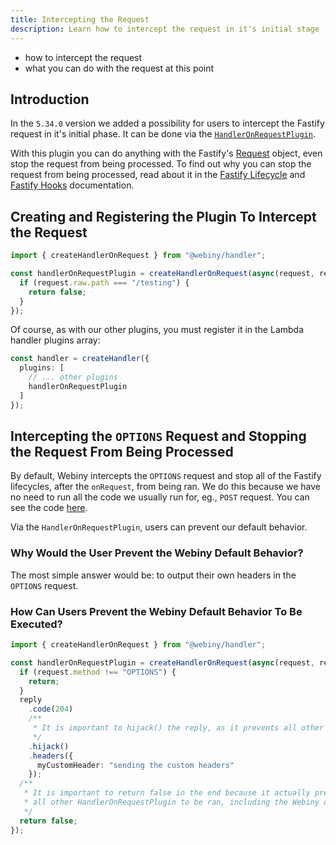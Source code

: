 ```yaml
---
title: Intercepting the Request 
description: Learn how to intercept the request in it's initial stage
---
```



<Alert type="success" title="What you'll learn">

- how to intercept the request
- what you can do with the request at this point

</Alert>

## Introduction

In the `5.34.0` version we added a possibility for users to intercept the Fastify request in it's initial phase.
It can be done via the [`HandlerOnRequestPlugin`](https://github.com/webiny/webiny-js/blob/16af8737377a9ae1dd6ac4ecffec5625726c814e/packages/handler/src/plugins/HandlerOnRequestPlugin.ts).

With this plugin you can do anything with the Fastify's [Request](https://www.fastify.io/docs/latest/Reference/Request/) object, even stop the request from being processed.
To find out why you can stop the request from being processed, read about it in the [Fastify Lifecycle](https://www.fastify.io/docs/latest/Reference/Lifecycle/) and [Fastify Hooks](https://www.fastify.io/docs/latest/Reference/Hooks/) documentation.


## Creating and Registering the Plugin To Intercept the Request

```typescript
import { createHandlerOnRequest } from "@webiny/handler";

const handlerOnRequestPlugin = createHandlerOnRequest(async(request, reply) => {
  if (request.raw.path === "/testing") {
    return false;
  }
});
```

Of course, as with our other plugins, you must register it in the Lambda handler plugins array:

```typescript apps/api/graphql/src/index.ts
const handler = createHandler({
  plugins: [
    // ... other plugins
    handlerOnRequestPlugin
  ]
});
```

## Intercepting the `OPTIONS` Request and Stopping the Request From Being Processed

By default, Webiny intercepts the `OPTIONS` request and stop all of the Fastify lifecycles, after the `onRequest`, from being ran.
We do this because we have no need to run all the code we usually run for, eg., `POST` request.
You can see the code [here](https://github.com/webiny/webiny-js/blob/16af8737377a9ae1dd6ac4ecffec5625726c814e/packages/handler/src/fastify.ts#L283).

Via the `HandlerOnRequestPlugin`, users can prevent our default behavior.

### Why Would the User Prevent the Webiny Default Behavior?

The most simple answer would be: to output their own headers in the `OPTIONS` request.

### How Can Users Prevent the Webiny Default Behavior To Be Executed?

```typescript
import { createHandlerOnRequest } from "@webiny/handler";

const handlerOnRequestPlugin = createHandlerOnRequest(async(request, reply) => {
  if (request.method !== "OPTIONS") {
    return;
  }
  reply
    .code(204)
    /**
     * It is important to hijack() the reply, as it prevents all other Fastify lifecycle events to be executed. 
     */
    .hijack()
    .headers({
      myCustomHeader: "sending the custom headers"
    });
  /**
   * It is important to return false in the end because it actually prevents
   * all other HandlerOnRequestPlugin to be ran, including the Webiny default behavior.
   */  
  return false;
});
```

